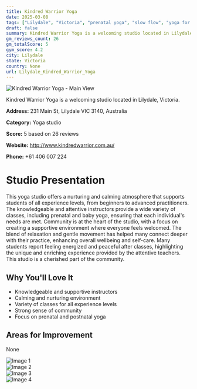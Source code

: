 ```yaml
---
title: Kindred Warrior Yoga
date: 2025-03-08
tags: ["Lilydale", "Victoria", "prenatal yoga", "slow flow", "yoga for all levels", "community-oriented", "nurturing atmosphere", "Lilydale"]  
draft: false
summary: Kindred Warrior Yoga is a welcoming studio located in Lilydale, Victoria.
gm_reviews_count: 26
gm_totalScore: 5
gym_score: 4.2
city: Lilydale
state: Victoria
country: None
url: Lilydale_Kindred_Warrior_Yoga
---
```


<div className="aspect-[16/9] relative my-8">
  <img 
    src="https://lh5.googleusercontent.com/p/AF1QipO9i8GAJBaHFt3EnnNkn-cDxO33NPfOVZhQmLYT=w1920-h1080-k-no"
    alt="Kindred Warrior Yoga - Main View"
    className="object-cover absolute inset-0 w-full h-full rounded-lg"
  />
</div>

Kindred Warrior Yoga is a welcoming studio located in Lilydale, Victoria.

**Address:** 231 Main St, Lilydale VIC 3140, Australia

**Category:** Yoga studio

**Score:** 5 based on 26 reviews

**Website:** http://www.kindredwarrior.com.au/

**Phone:** +61 406 007 224

# Studio Presentation

This yoga studio offers a nurturing and calming atmosphere that supports students of all experience levels, from beginners to advanced practitioners. The knowledgeable and attentive instructors provide a wide variety of classes, including prenatal and baby yoga, ensuring that each individual's needs are met. Community is at the heart of the studio, with a focus on creating a supportive environment where everyone feels welcomed. The blend of relaxation and gentle movement has helped many connect deeper with their practice, enhancing overall wellbeing and self-care. Many students report feeling energized and peaceful after classes, highlighting the unique and enriching experience provided by the attentive teachers. This studio is a cherished part of the community.

## Why You'll Love It

- Knowledgeable and supportive instructors
- Calming and nurturing environment
- Variety of classes for all experience levels
- Strong sense of community
- Focus on prenatal and postnatal yoga

## Areas for Improvement

None

<div className="grid grid-cols-1 xl:grid-cols-2 gap-4 my-8">
<div className="aspect-[4/3] relative"><img src="https://lh3.googleusercontent.com/p/AF1QipM9soDku1FhggoggqFNZXgJktyG6utYHWK3qZSh=w1920-h1080-k-no" alt="Image 1" className="object-cover absolute inset-0 w-full h-full rounded-lg" /></div>
<div className="aspect-[4/3] relative"><img src="https://lh5.googleusercontent.com/p/AF1QipNXYthO3-jFD4s3iOzc44zzdZgt8TVC-1rnMpXL=w1920-h1080-k-no" alt="Image 2" className="object-cover absolute inset-0 w-full h-full rounded-lg" /></div>
<div className="aspect-[4/3] relative"><img src="https://lh5.googleusercontent.com/p/AF1QipOhKLF2zkJZJ1xTImLwUI1snfiCKFk5TDg4pnk7=w1920-h1080-k-no" alt="Image 3" className="object-cover absolute inset-0 w-full h-full rounded-lg" /></div>
<div className="aspect-[4/3] relative"><img src="https://lh5.googleusercontent.com/p/AF1QipO2Wq4deUTWvhdTad5kG2S6yWOr1RGKRCbDstCX=w1920-h1080-k-no" alt="Image 4" className="object-cover absolute inset-0 w-full h-full rounded-lg" /></div>
</div>
